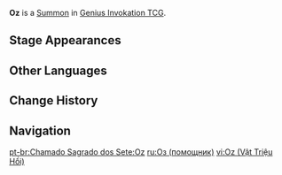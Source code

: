 {{About|the [[Genius Invokation TCG]] [[Summon]]|the NPC|Oz}}
{{Genius Invokation TCG Infobox
|title       = Oz
|id          = 114011
|image       = Oz Summon.png
|type        = Summon
|createdby   = Nightrider
|summontype  = Character Card Skill
|usage       = 2
|effect      = '''End Phase:''' Deal 1 {{Color|Electro DMG}}.
|features  = Oz
}}
'''Oz''' is a [[Summon]] in [[Genius Invokation TCG]].

==Stage Appearances==
{{Genius Invokation TCG Stage Appearances|createdby=Fischl (Character Card)}}

==Other Languages==
{{Other Languages|Transclude=Oz}}

==Change History==
{{Change History|3.3}}

==Navigation==
{{Genius Invokation TCG Navbox|Summon}}

[[pt-br:Chamado Sagrado dos Sete:Oz]]
[[ru:Оз (помощник)]]
[[vi:Oz (Vật Triệu Hồi)]]